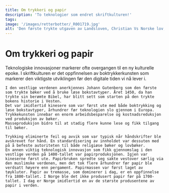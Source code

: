 ```yaml
---
title: Om trykkeri og papir
description: 'To teknologier som endret skriftkulturen!'
tags:
image: '/images/retterbotter/_R001719.jpg'
alt: 'Den første trykte utgaven av Landsloven, Christian Vs Norske lov, og et av de eldste diplomer på papir - fra en monter i utstillingen.'
---
```



# Om trykkeri og papir

<Container stil="initial side">
    Teknologiske innovasjoner markerer ofte overgangen til en ny kulturelle epoke. I skriftkulturen er det oppfinnelsen av boktrykkerkunsten som markerer den viktigste utviklingen før den digitale tiden vi nå lever i. 
    
    I den vestlige verdenen anerkjennes Johann Gutenberg som den første som trykte bøker ved å bruke løse bokstavtyper. Året 1450, da han trykte sin berømte Bibel, har blitt sett som starten på den trykte bokens historie i Vesten. 
    Det var imidlertid kinesere som var først ute med både boktrykking og løse bokstavtyper, århundrer før teknologien slo gjennom i Europa. 
    Trykkekunsten innebar en enorm arbeidsbesparelse og kostnadsreduksjon ved produksjon av bøker. 
    Masseproduksjon bidro til at stadig flere kunne lese og fikk tilgang til bøker. 
    
    Trykking eliminerte feil og avvik som var typisk når håndskrifter ble avskrevet for hånd. En standardisering av innholdet var dessuten med på å befeste autoriteten til både religiøse bøker og lovbøker. 
    En annen viktig teknologisk innovasjon som fikk gjennomslag i den vestlige verden på 1400-tallet var papirproduksjonen. Igjen var kineserne først ute. Papirbruken spredte seg sakte vestover særlig via den muslimske verdenen, men det tok flere århundrer før papir ble verdsatt høyere enn pergament. Papirmassen var først laget av tøykluter. Papir av tremasse, som dominerer i dag, er en oppfinnelse fra 1800-tallet. I Norge ble det ikke produsert papir før på 1700-tallet. I dag er Norge imidlertid en av de største produsentene av papir i verden.
</Container>

<Work id="ubb-diplom-0214" />
